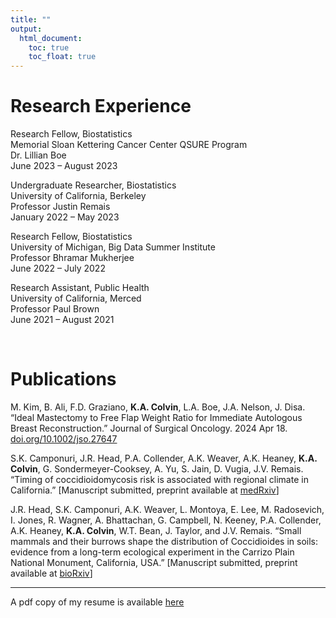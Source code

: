 ```yaml
---
title: ""
output: 
  html_document:
    toc: true
    toc_float: true
---
```


# Research Experience 

Research Fellow, Biostatistics <br>
Memorial Sloan Kettering Cancer Center QSURE Program <br>
Dr. Lillian Boe <br>
June 2023 – August 2023 <br>

Undergraduate Researcher, Biostatistics <br>
University of California, Berkeley <br>
Professor Justin Remais <br>
January 2022 – May 2023 <br>

Research Fellow, Biostatistics <br>
University of Michigan, Big Data Summer Institute <br>
Professor Bhramar Mukherjee <br>
June 2022 – July 2022 <br>

Research Assistant, Public Health <br>
University of California, Merced <br>
Professor Paul Brown <br>
June 2021 – August 2021 <br>

<br>

# Publications 

M. Kim, B. Ali, F.D. Graziano, **K.A. Colvin**, L.A. Boe, J.A. Nelson, J. Disa. “Ideal Mastectomy to Free Flap Weight Ratio for Immediate Autologous Breast Reconstruction.” Journal of Surgical Oncology. 2024 Apr 18. [doi.org/10.1002/jso.27647](https://onlinelibrary.wiley.com/doi/10.1002/jso.27647)

S.K. Camponuri, J.R. Head, P.A. Collender, A.K. Weaver, A.K. Heaney, **K.A. Colvin**, G. Sondermeyer-Cooksey, A. Yu, S. Jain, D. Vugia, J.V. Remais. “Timing of coccidioidomycosis risk is associated with regional climate in California.” [Manuscript submitted, preprint available at [medRxiv](https://www.medrxiv.org/content/10.1101/2024.10.22.24315941v1)]

J.R. Head, S.K. Camponuri, A.K. Weaver, L. Montoya, E. Lee, M. Radosevich, I. Jones, R. Wagner, A. Bhattachan, G.
Campbell, N. Keeney, P.A. Collender, A.K. Heaney, **K.A. Colvin**, W.T. Bean, J. Taylor, and J.V. Remais. “Small mammals and their burrows shape the distribution of Coccidioides in soils: evidence from a long-term ecological experiment in the Carrizo Plain National Monument, California, USA.” [Manuscript submitted, preprint available at [bioRxiv](https://www.biorxiv.org/content/10.1101/2024.09.21.613892v1)]

---

A pdf copy of my resume is available [here](KColvin_Resume2024_copy.pdf) 
